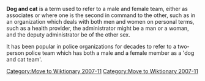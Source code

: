 {{deadend|date=November 2007}}

{{Wikify|date=November 2007}}

[[Category:Move to Wiktionary 2007-11]]

[[Category:Move to Wiktionary 2007-11]]

{{For|the 1970's tv show of the same name|Dog and Cat}}
'''Dog and cat''' is a term used to refer to a male and female team, either as associates or where one is the second in command to the other, such as in an organization which deals with both men and women on personal terms, such as a health provider, the administrator might be a man or a woman, and the deputy administrator be of the other sex.

It has been popular in police organizations for decades to refer to a two-person police team which has both a male and a female member as a 'dog and cat team'.

{{Language-stub}}